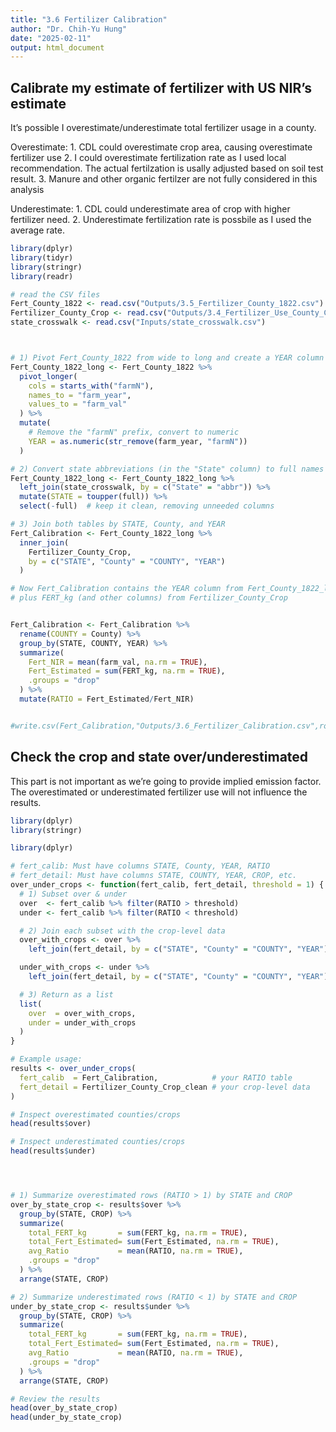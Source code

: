 ```yaml
---
title: "3.6 Fertilizer Calibration"
author: "Dr. Chih-Yu Hung"
date: "2025-02-11"
output: html_document
---
```


## Calibrate my estimate of fertilizer with US NIR's estimate

It's possible I overestimate/underestimate total fertilizer usage in a county. 

Overestimate:
1. CDL could overestimate crop area, causing overestimate fertilizer use
2. I could overestimate fertilization rate as I used local recommendation. 
The actual fertilzation is usally adjusted based on soil test result. 
3. Manure and other organic fertilzer are not fully considered in this analysis

Underestimate:
1. CDL could underestimate area of crop with higher fertilizer need. 
2. Underestimate fertilization rate is possbile as I used the average rate. 


```r
library(dplyr)
library(tidyr)
library(stringr)
library(readr)

# read the CSV files
Fert_County_1822 <- read.csv("Outputs/3.5_Fertilizer_County_1822.csv")
Fertilizer_County_Crop <- read.csv("Outputs/3.4_Fertilizer_Use_County_Crop.csv")
state_crosswalk <- read.csv("Inputs/state_crosswalk.csv")



# 1) Pivot Fert_County_1822 from wide to long and create a YEAR column
Fert_County_1822_long <- Fert_County_1822 %>%
  pivot_longer(
    cols = starts_with("farmN"),
    names_to = "farm_year",
    values_to = "farm_val"
  ) %>%
  mutate(
    # Remove the "farmN" prefix, convert to numeric
    YEAR = as.numeric(str_remove(farm_year, "farmN"))
  )

# 2) Convert state abbreviations (in the "State" column) to full names
Fert_County_1822_long <- Fert_County_1822_long %>%
  left_join(state_crosswalk, by = c("State" = "abbr")) %>%
  mutate(STATE = toupper(full)) %>%
  select(-full)  # keep it clean, removing unneeded columns

# 3) Join both tables by STATE, County, and YEAR
Fert_Calibration <- Fert_County_1822_long %>%
  inner_join(
    Fertilizer_County_Crop,
    by = c("STATE", "County" = "COUNTY", "YEAR")
  )

# Now Fert_Calibration contains the YEAR column from Fert_County_1822_long
# plus FERT_kg (and other columns) from Fertilizer_County_Crop


Fert_Calibration <- Fert_Calibration %>%
  rename(COUNTY = County) %>%
  group_by(STATE, COUNTY, YEAR) %>%
  summarize(
    Fert_NIR = mean(farm_val, na.rm = TRUE),
    Fert_Estimated = sum(FERT_kg, na.rm = TRUE),
    .groups = "drop"
  ) %>%
  mutate(RATIO = Fert_Estimated/Fert_NIR)


#write.csv(Fert_Calibration,"Outputs/3.6_Fertilizer_Calibration.csv",row.names = FALSE)
```



## Check the crop and state over/underestimated 
This part is not important as we're going to provide implied emission factor. The overestimated or underestimated fertilizer use will not influence the results. 

```r
library(dplyr)
library(stringr)

library(dplyr)

# fert_calib: Must have columns STATE, County, YEAR, RATIO
# fert_detail: Must have columns STATE, COUNTY, YEAR, CROP, etc.
over_under_crops <- function(fert_calib, fert_detail, threshold = 1) {
  # 1) Subset over & under
  over  <- fert_calib %>% filter(RATIO > threshold)
  under <- fert_calib %>% filter(RATIO < threshold)

  # 2) Join each subset with the crop-level data
  over_with_crops <- over %>%
    left_join(fert_detail, by = c("STATE", "County" = "COUNTY", "YEAR"))

  under_with_crops <- under %>%
    left_join(fert_detail, by = c("STATE", "County" = "COUNTY", "YEAR"))

  # 3) Return as a list
  list(
    over  = over_with_crops,
    under = under_with_crops
  )
}

# Example usage:
results <- over_under_crops(
  fert_calib  = Fert_Calibration,            # your RATIO table
  fert_detail = Fertilizer_County_Crop_clean # your crop-level data
)

# Inspect overestimated counties/crops
head(results$over)

# Inspect underestimated counties/crops
head(results$under)




# 1) Summarize overestimated rows (RATIO > 1) by STATE and CROP
over_by_state_crop <- results$over %>%
  group_by(STATE, CROP) %>%
  summarize(
    total_FERT_kg       = sum(FERT_kg, na.rm = TRUE),
    total_Fert_Estimated= sum(Fert_Estimated, na.rm = TRUE),
    avg_Ratio           = mean(RATIO, na.rm = TRUE), 
    .groups = "drop"
  ) %>%
  arrange(STATE, CROP)

# 2) Summarize underestimated rows (RATIO < 1) by STATE and CROP
under_by_state_crop <- results$under %>%
  group_by(STATE, CROP) %>%
  summarize(
    total_FERT_kg       = sum(FERT_kg, na.rm = TRUE),
    total_Fert_Estimated= sum(Fert_Estimated, na.rm = TRUE),
    avg_Ratio           = mean(RATIO, na.rm = TRUE), 
    .groups = "drop"
  ) %>%
  arrange(STATE, CROP)

# Review the results
head(over_by_state_crop)
head(under_by_state_crop)


```